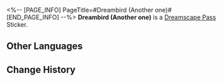 <%-- [PAGE_INFO]
PageTitle=#Dreambird (Another one)#
[END_PAGE_INFO] --%>
{{Stub|Location information}}
{{Item Infobox
|id          = 223307
|image       = Dreamscape Pass Sticker Dreambird (Another one).png{{subst:void|<!--$UPLOAD:<<SpriteOutput/TravelBrochure/StickFigures/223307.png>-<Dreamscape Pass Sticker Dreambird (Another one).png>-<Item Icons>>-->}}
|type        = Dreamscape Pass Sticker
|type2       = A Mirage of Shooting Stars Stickers
|invCategory = 
|rarity      = 4
|effect      = 
|description = Digital stickers that can be used to decorate the pages of the Dreamtour Handbook. They come in many different styles.
|source1     = [[Use Dream's Eye to connect the inconceivable path (again)]]
}}
{{Description|To answer the previous question: Probably because drones look too ordinary.}}
'''Dreambird (Another one)''' is a [[Dreamscape Pass]] Sticker.

==Other Languages==
{{Other Languages
|en   = Dreambird (Another one)
|zhs  = 筑梦鸟（另一只）
|zht  = 築夢鳥（另一隻）
|ja   = ドリームメイクバード（もう1羽）
|ko   = 드림 버드(다른 새)
|es   = Avesueño (otro)
|fr   = Oiseau des rêves (le retour)
|ru   = Грёзопташка (ещё одна)
|th   = นกสร้างฝัน (อีกตัวหนึ่ง)
|vi   = Chim Xây Mộng (Một Con Khác)
|de   = Traumwerker-Vogel (Noch einer)
|id   = Burung Pembangun Mimpi (Beda Burung)
|pt   = Pássaronírico (Mais um)
}}

==Change History==
{{Change History|2.0}}